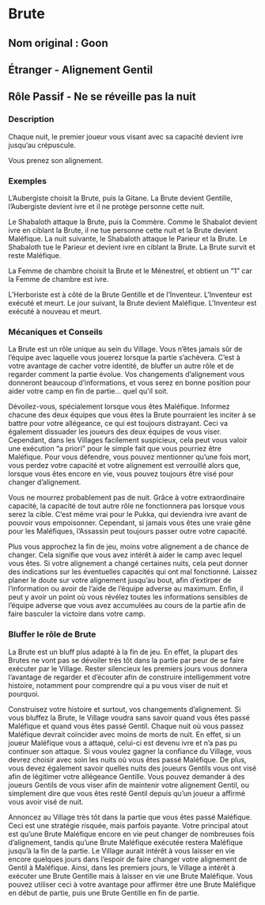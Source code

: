 # Brute 

## Nom original : Goon

## Étranger - Alignement Gentil

## Rôle Passif - Ne se réveille pas la nuit

### Description

Chaque nuit, le premier joueur vous visant avec sa capacité devient ivre jusqu’au crépuscule.

Vous prenez son alignement.

### Exemples

L’Aubergiste choisit la Brute, puis la Gitane. La Brute devient Gentille, l’Aubergiste devient ivre et il ne protège personne cette nuit.

Le Shabaloth attaque la Brute, puis la Commère. Comme le Shabalot devient ivre en ciblant la Brute, il ne tue personne cette nuit et la Brute devient Maléfique. La nuit suivante, le Shabaloth attaque le Parieur et la Brute. Le Shabaloth tue le Parieur et devient ivre en ciblant la Brute. La Brute survit et reste Maléfique.

La Femme de chambre choisit la Brute et le Ménestrel, et obtient un “1” car la Femme de chambre est ivre.

L’Herboriste est à côté de la Brute Gentille et de l’Inventeur. L'Inventeur est exécuté et meurt. Le jour suivant, la Brute devient Maléfique. L'Inventeur est exécuté à nouveau et meurt.

### Mécaniques et Conseils

La Brute est un rôle unique au sein du Village. Vous n’êtes jamais sûr de l’équipe avec laquelle vous jouerez lorsque la partie s’achèvera. C’est à votre avantage de cacher votre identité, de bluffer un autre rôle et de regarder comment la partie évolue. Vos changements d’alignement vous donneront beaucoup d’informations, et vous serez en bonne position pour aider votre camp en fin de partie… quel qu'il soit.

Dévoilez-vous, spécialement lorsque vous êtes Maléfique. Informez chacune des deux équipes que vous êtes la Brute pourraient les inciter à se battre pour votre allégeance, ce qui est toujours distrayant. Ceci va également dissuader les joueurs des deux équipes de vous viser. Cependant, dans les Villages facilement suspicieux, cela peut vous valoir une exécution “a priori” pour le simple fait que vous pourriez être Maléfique. Pour vous défendre, vous pouvez mentionner qu’une fois mort, vous perdez votre capacité et votre alignement est verrouillé alors que, lorsque vous êtes encore en vie, vous pouvez toujours être visé pour changer d’alignement.

Vous ne mourrez probablement pas de nuit. Grâce à votre extraordinaire capacité, la capacité de tout autre rôle ne fonctionnera pas lorsque vous serez la cible. C’est même vrai pour le Pukka, qui deviendra ivre avant de pouvoir vous empoisonner. Cependant, si jamais vous êtes une vraie gêne pour les Maléfiques, l’Assassin peut toujours passer outre votre capacité.

Plus vous approchez la fin de jeu, moins votre alignement a de chance de changer. Cela signifie que vous avez intérêt à aider le camp avec lequel vous êtes. Si votre alignement a changé certaines nuits, cela peut donner des indications sur les éventuelles capacités qui ont mal fonctionné. Laissez planer le doute sur votre alignement jusqu’au bout, afin d’extirper de l’information ou avoir de l’aide de l’équipe adverse au maximum. Enfin, il peut y avoir un point où vous révélez toutes les informations sensibles de l’équipe adverse que vous avez accumulées au cours de la partie afin de faire basculer la victoire dans votre camp.

### Bluffer le rôle de Brute

La Brute est un bluff plus adapté à la fin de jeu. En effet, la plupart des Brutes ne vont pas se dévoiler très tôt dans la partie par peur de se faire exécuter par le Village. Rester silencieux les premiers jours vous donnera l’avantage de regarder et d’écouter afin de construire intelligemment votre histoire, notamment pour comprendre qui a pu vous viser de nuit et pourquoi.

Construisez votre histoire et surtout, vos changements d’alignement. Si vous bluffez la Brute, le Village voudra sans savoir quand vous êtes passé Maléfique et quand vous êtes passé Gentil. Chaque nuit où vous passez Maléfique devrait coïncider avec moins de morts de nuit. En effet, si un joueur Maléfique vous a attaqué, celui-ci est devenu ivre et n’a pas pu continuer son attaque. Si vous voulez gagner la confiance du Village, vous devrez choisir avec soin les nuits où vous êtes passé Maléfique. De plus, vous devez également savoir quelles nuits des joueurs Gentils vous ont visé afin de légitimer votre allégeance Gentille. Vous pouvez demander à des joueurs Gentils de vous viser afin de maintenir votre alignement Gentil, ou simplement dire que vous êtes resté Gentil depuis qu’un joueur a affirmé vous avoir visé de nuit.

Annoncez au Village très tôt dans la partie que vous êtes passé Maléfique. Ceci est une stratégie risquée, mais parfois payante. Votre principal atout est qu’une Brute Maléfique encore en vie peut changer de nombreuses fois d’alignement, tandis qu’une Brute Maléfique exécutée restera Maléfique jusqu’à la fin de la partie. Le Village aurait intérêt à vous laisser en vie encore quelques jours dans l’espoir de faire changer votre alignement de Gentil à Maléfique. Ainsi, dans les premiers jours, le Village a intérêt à exécuter une Brute Gentille mais à laisser en vie une Brute Maléfique. Vous pouvez utiliser ceci à votre avantage pour affirmer être une Brute Maléfique en début de partie, puis une Brute Gentille en fin de partie.

